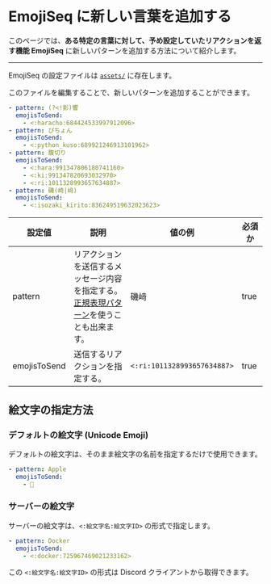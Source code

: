 # EmojiSeq に新しい言葉を追加する

このページでは、**ある特定の言葉に対して、予め設定していたリアクションを返す機能 EmojiSeq** に新しいパターンを追加する方法について紹介します。

---

EmojiSeq の設定ファイルは [`assets/`](https://github.com/approvers/OreOreBot2/blob/main/assets/emoji-seq.yaml) に存在します。

このファイルを編集することで、新しいパターンを追加することができます。

```yml title="assets/emoji-seq.yaml"
- pattern: (?<!影)響
  emojisToSend:
    - <:haracho:684424533997912096>
- pattern: ぴちょん
  emojisToSend:
    - <:python_kuso:689921246913101962>
- pattern: 腹切り
  emojisToSend:
    - <:hara:991347806180741160>
    - <:ki:991347820693032970>
    - <:ri:1011328993657634887>
- pattern: 磯(崎|﨑)
  emojisToSend:
    - <:isozaki_kirito:836249519632023623>
```

| 設定値       | 説明                                                                                                                                                                          | 値の例                      | 必須か |
| ------------ | ----------------------------------------------------------------------------------------------------------------------------------------------------------------------------- | --------------------------- | ------ |
| pattern      | リアクションを送信するメッセージ内容を指定する。<br/>[正規表現パターン](https://developer.mozilla.org/ja/docs/Web/JavaScript/Guide/Regular_Expressions)を使うことも出来ます。 | 磯﨑                        | true   |
| emojisToSend | 送信するリアクションを指定する。                                                                                                                                              | `<:ri:1011328993657634887>` | true   |

## 絵文字の指定方法

### デフォルトの絵文字 (Unicode Emoji)

デフォルトの絵文字は、そのまま絵文字の名前を指定するだけで使用できます。

```yml
- pattern: Apple
  emojisToSend:
    - 🍎
```

### サーバーの絵文字

サーバーの絵文字は、`<:絵文字名:絵文字ID>` の形式で指定します。

```yml
- pattern: Docker
  emojisToSend:
    - <:docker:725967469021233162>
```

この `<:絵文字名:絵文字ID>` の形式は Discord クライアントから取得できます。
